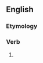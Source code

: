 ==English==

===Etymology===
{{suffix|bid|eth}}

===Verb===
{{en-verb form}}

# {{archaic third-person singular of|bid}}

{{count page|[[Wiktionary:Page count]]}}
